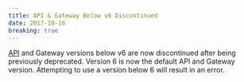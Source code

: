 ```yaml
---
title: API & Gateway Below v6 Discontinued
date: 2017-10-16
breaking: true
---
```


[API](#DOCS_REFERENCE/api-versioning) and Gateway versions below v6 are now discontinued after being previously deprecated. Version 6 is now the default API and Gateway version. Attempting to use a version below 6 will result in an error.
